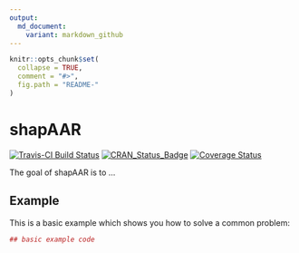 ```yaml
---
output:
  md_document:
    variant: markdown_github
---
```


<!-- README.md is generated from README.Rmd. Please edit that file -->

```r
knitr::opts_chunk$set(
  collapse = TRUE,
  comment = "#>",
  fig.path = "README-"
)
```

# shapAAR

[![Travis-CI Build Status](https://travis-ci.org/MartinHinz/shapAAR.svg?branch=master)](https://travis-ci.org/MartinHinz/shapAAR)
[![CRAN_Status_Badge](http://www.r-pkg.org/badges/version/shapAAR)](https://cran.r-project.org/package=shapAAR)
[![Coverage Status](https://img.shields.io/codecov/c/github/MartinHinz/shapAAR/master.svg)](https://codecov.io/github/MartinHinz/shapAAR?branch=master)

The goal of shapAAR is to ...

## Example

This is a basic example which shows you how to solve a common problem:

```r
## basic example code
```
